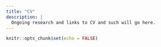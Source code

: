 ```yaml
---
title: "CV"
description: |
  Ongoing research and links to CV and such will go here. 
---
```


```r
knitr::opts_chunk$set(echo = FALSE)
```
